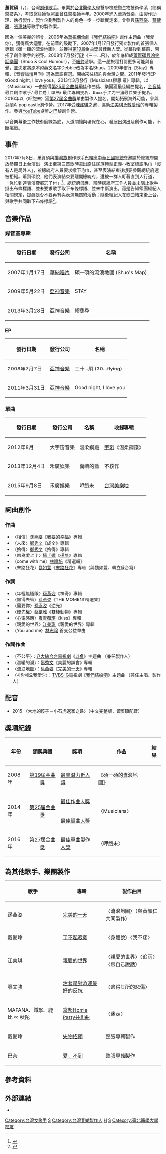 
{{藝人
|姓名     = 蕭賀碩
|類型     = 女歌手
|圖片     = 
|圖片尺寸 = 
|圖片簡介 = 
|英文名   = Shuo Hsiao
|國籍     = {{ROC-TWN}}
|出生日期 = {{Birth date and age|1977|7|14}}
|出生地點 = {{TWN}}
|職業     = [[作曲人|作曲人]]、[[作詞人|作詞人]]、[[音樂製作人|音樂製作人]]、[[歌手|歌手]]、[[A&R_planner|A&R planner]]
|語言     = [[國語|國語]]、[[英語|英語]]、[[台語|台語]]
|教育程度 = [[學士|學士]]
|母校     = [[臺北醫學大學|臺北醫學大學]]<br/>[[臺北市立第一女子高級中學|北一女中]]
|音樂類型 = [[華語流行音樂|華語流行音樂]]
|演奏樂器 = [[鋼琴|鋼琴]] 、[[吉他|吉他]]
|出道日期 = 2007年
|出道作   = 《碩一碩的流浪地圖》
|活躍年代 = 2007年至今
|唱片公司 = 碩果音樂
|相關團體 = 蕭賀碩與冷笑話樂團（Shuo& Cool Humor）
|goldenmelodyawards = {{獎項|最具潛力新人獎|2008年|《碩一碩的流浪地圖》}}{{獎項|最佳作曲人獎|2014年|〈Musicians〉}}
|imdb = 7363371
}}

'''蕭賀碩'''（{{lang|en|'''Shuo Hsiao'''}}，{{bd|1977年|7月14日}}），台灣[[創作歌手|創作歌手]]。畢業於[[台北醫學大學|台北醫學大學]]醫學檢驗暨生物技術學系（簡稱醫技系），考取[[醫檢師|醫檢師]]執照並曾任醫檢師半年。2000年進入[[華納音樂_(台灣)|華納音樂]]，由製作助理、執行製作、製作企劃到製作人的角色一步一步踏實走來。曾參與[[孫燕姿|孫燕姿]]、[[蔡健雅|蔡健雅]]、[[張惠妹|張惠妹]]等歌手的製作案。

因為一個美麗的誤會，2006年為[[華視|華視]][[偶像劇|偶像劇]]《[[我們結婚吧|我們結婚吧]]》創作主題曲〈我愛你〉，獲得廣大迴響。在前輩的鼓勵下，2007年1月17日發行獨立製作的首張個人專輯《碩一碩的流浪地圖》，並獲得[[第19屆金曲獎|第19屆金曲獎]]最佳新人獎。從幕後到幕前，開拓了創作歌手的視野。2008年7月發行[[EP|EP]]《三十…飛》，於年底組成[[蕭賀碩與冷笑話樂團|蕭賀碩與冷笑話樂團]]（Shuo & Cool Humour），至[[紐約|紐約]]遊學。這一趟旅程打開更多可能與自覺，並決定將原本的英文名字Debbie改為本名Shuo。2009年發行《Stay》專輯，《音響論壇月刊》選為華語百選。開始來往紐約與台灣之間。2011年發行EP《Good night, I love you》。2013年3月發行《Musicians繆思 尋》專輯，以〈Musicians〉一曲獲得[[第25屆金曲獎|第25屆金曲獎]]最佳作曲獎、樂團獲最佳編曲提名，[[金音獎|金音獎]]最佳創作歌手/ 最佳爵士單曲/ 最佳專輯提名、Bass手江力平獲最佳樂手提名。2016年以〈呷飽未〉獲[[第27屆金曲獎|第27屆金曲獎]]單曲製作人提名。開始拓展海外可能，參與芬蘭A-pop castle創作營。2017年受[[陳建騏|陳建騏]]之邀，協助[[江美琪|江美琪]]及[[戴愛玲|戴愛玲]]的專輯製作。參與[[YouTube|YouTube]]協辦之巴黎創作營。

以音樂幕後工作技術磨練為底，人道關懷與環保在心，發展出演出及創作可能，不斷挑戰。

== 事件 ==
2017年7月8日，蕭賀碩與[[排灣族|排灣族]]創作歌手[[巴賴|巴賴]]應[[中華民國總統府|中華民國總統府]]邀請於總統府開放參觀日上台演出，演出至第三首歌時拿出[[原住民族轉型正義小教室|原住民族轉型正義小教室]]標語毛巾「沒有人是局外人」，被總統府人員要求撤下毛巾，甚至表演結束後想要參觀總統府還被拒絕。蕭賀碩說，他們表演結束要離開總統府，還被一群人盯著直到人行道，「急忙到連表演費都忘了付」<ref>{{cite news|author=林良齊|publisher=聯合報即時新聞|url=https://udn.com/news/story/6656/2572440|title=總統府搞戒嚴？ 「沒有人是局外人」毛巾被要求撤下|date=2017-07-08|accessdate=2017-07-09|archive-date=2017-07-08|archive-url=https://web.archive.org/web/20170708173459/https://udn.com/news/story/6656/2572440|dead-url=no}}</ref>。總統府回應，當時總統府工作人員並未阻止歌手掛出布條標語、並未要求歌手取下布條標語、並未中斷演出，而是告知領團經紀人相關規定，提醒是否不要再有與表演無關的活動；隨後經紀人在歌曲結束後上台，與歌手共同取下布條標語<ref>{{cite news|author=丘采薇|publisher=聯合報即時新聞|url=https://udn.com/news/story/6656/2572444|title=府：未要求蕭賀碩撤標語 提醒後由經紀人及歌手取下|date=2017-07-08|accessdate=2017-07-09|archive-date=2017-07-08|archive-url=https://web.archive.org/web/20170708175811/https://udn.com/news/story/6656/2572444|dead-url=no}}</ref>。

== 音樂作品 ==
=== 錄音室專輯 ===
{| class="wikitable"
|-
!發行日期!!發行公司!!名稱
|-
| 2007年1月17日
| [[華納唱片_(台灣)|華納唱片]]
| 碩一碩的流浪地圖 (Shuo's Map)
|-
| 2009年5月22日
| [[亞神音樂|亞神音樂]]
| STAY  
|-
| 2013年3月28日
| [[亞神音樂|亞神音樂]]
| 繆思尋
|}

=== EP ===
{| class="wikitable"
|-
!發行日期!!發行公司!!名稱
|-
| 2008年7月7日
| [[亞神音樂|亞神音樂]]
| 三十...飛 (30...flying)
|-
| 2011年3月31日
| [[亞神音樂|亞神音樂]]
| Good night, I love you  
|}

=== 單曲 ===
{| class="wikitable"
|-
!發行日期!!發行公司!!名稱!!收錄專輯
|-
| 2012年8月
| 大宇宙音樂
| 溫柔鋼鐵
| [[宇珩|宇珩]]《溫柔鋼鐵》
|-
| 2013年12月4日
| 禾廣娛樂
| 蘭嶼的藍
| 不核作
|-
| 2015年9月8日
| 禾廣娛樂
| 呷飽未
| [[台灣美樂地|台灣美樂地]]
|}

== 詞曲創作 ==
=== 作曲 === 
*〈相信〉[[孫燕姿|孫燕姿]]《[[我要的幸福|我要的幸福]]》專輯
*〈未來〉[[鄭秀文|鄭秀文]]《成全》專輯
*〈捨得〉[[鄭秀文|鄭秀文]]《捨得》專輯
*〈因為愛上了〉[[楊千嬅|楊千嬅]]《[[揚眉|揚眉]]》專輯
*〈come with me〉[[林曉培|林曉培]]《精選輯》
*〈末路狂花〉[[魏如萱|魏如萱]]《[[末路狂花_(魏如萱專輯)|末路狂花]]》專輯（與魏如萱、韓立康合寫）

=== 作詞 ===
*〈年輕無極限〉[[孫燕姿|孫燕姿]]《神奇》專輯
*〈懶得去管〉[[孫燕姿|孫燕姿]]《THE MOMENT精選集》
*〈需要你〉[[孫燕姿|孫燕姿]]《逆光》
*〈優先權〉[[蔡健雅|蔡健雅]]《雙棲動物》專輯
*〈心電感應〉[[蜜雪薇琪|蜜雪薇琪]]《kiss》專輯
*〈親愛的世界〉[[江美琪|江美琪]]《親愛的世界》專輯
*〈You and me〉[[林志玲|林志玲]] 首支公益單曲

=== 作詞作曲 ===
*〈不公平〉：[[八大綜合台|八大綜合台]][[電視劇|電視劇]]《[[斗鱼_(电视剧)|斗鱼]]》主題曲 （兼任製作人）
*〈溫暖的淚〉：[[鄭秀文|鄭秀文]]《美麗的誤會》專輯
*〈流浪地圖〉：[[孫燕姿|孫燕姿]]《[[完美的一天|完美的一天]]》專輯
*〈사랑해요我愛你〉：[[TVBS-G|TVBS-G]]電視劇《[[我們結婚吧|我們結婚吧]]》主題曲 （兼任主唱、製作人）

== 配音 ==
*2015 〈大地的孩子－小石虎返家之路〉（中文完整版，蕭賀碩配音）

== 獎項紀錄 ==
{| class="wikitable" style="text-align:center"
! 年份
! 頒獎典禮
! 獎項
! 作品
! 結果
|-
| 2008年 || align="center"| [[第19屆金曲獎|第19屆金曲獎]] || [[最佳新人獎_(金曲獎)|最具潛力新人獎]] || 《碩一碩的流浪地圖》 ||{{won}}
|-
|rowspan=2| 2014年 || align="center" rowspan=2| [[第25届金曲獎|第25届金曲獎]] || [[最佳作曲人獎_(金曲獎)|最佳作曲人獎]] ||rowspan=2| 〈Musicians〉 ||{{won}}
|-
| [[最佳編曲人獎_(金曲獎)|最佳編曲人獎]] || {{nom}}
|-
| 2016年 || align="center"| [[第27屆金曲獎|第27屆金曲獎]] || [[最佳單曲製作人獎_(金曲獎)|最佳單曲製作人獎]] || 〈呷飽未〉 ||{{nom}}
|}

== 為其他歌手、樂團製作 ==
{| class="wikitable"
|- bgcolor="#CCCCCC" align="center"
! 歌手
! 專輯
! 製作曲目
|- 
| 孫燕姿
| [[完美的一天|完美的一天]]
| 〈流浪地圖〉（與黃韻仁共同製作）
|- 
| 戴愛玲
| [[了不起寂寞|了不起寂寞]]
| 〈身體說〉〈我不疼〉
|- 
| 江美琪
| [[親愛的世界|親愛的世界]]
| 〈親愛的世界〉〈追雨〉〈跟自己說話〉
|- 
| 廖文強
| [[活著是對命運最好的反抗|活著是對命運最好的反抗]]
| 〈適得其所的悲傷〉
|- 
| MAFANA、鐵擊、鹿比 ∞ 吠陀 
| [[富邦Homie_Party共創曲|富邦Homie Party共創曲]]
| 〈迷走〉
|- 
| 戴愛玲
| [[失物招領|失物招領]]
| 整張專輯製作
|- 
| 巴奈
| [[愛，不到|愛，不到]]
| 整張專輯製作
|}

== 參考資料 ==
{{reflist|2}}


== 外部連結 ==
* {{facebook|shuo.cool.humor|蕭賀碩與冷笑話樂團Shuo& Cool Humor}}



{{Golden-Melody-Composer}}
{{Golden-Melody-Newcomer}}
{{DEFAULTSORT:Hsiao蕭}}
[[Category:台灣女歌手|Category:台灣女歌手]]
[[Category:台灣創作歌手|S]]
[[Category:台灣音樂製作人|Category:台灣音樂製作人]]
[[Category:蕭姓|H]]
[[Category:臺北市立第一女子高級中學校友|S]]
[[Category:臺北醫學大學校友|Category:臺北醫學大學校友]]